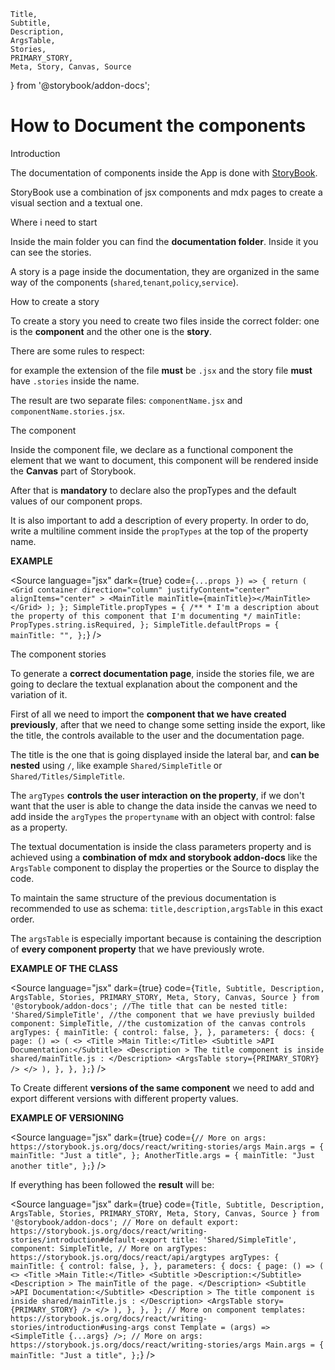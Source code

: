 

    Title,
    Subtitle,
    Description,
    ArgsTable,
    Stories,
    PRIMARY_STORY,
    Meta, Story, Canvas, Source
} from '@storybook/addon-docs';

<Meta title="How to document components" />

<style>
  {`
    .subheading {
      --mediumdark: '#999999';
      font-weight: 900;
      font-size: 13px;
      color: #999;
      letter-spacing: 6px;
      line-height: 24px;
      text-transform: uppercase;
      margin-bottom: 12px;
      margin-top: 40px;
    }

    .link-list {
      display: grid;
      grid-template-columns: 1fr;
      grid-template-rows: 1fr 1fr;
      row-gap: 10px;
    }

    @media (min-width: 620px) {
      .link-list {
        row-gap: 20px;
        column-gap: 20px;
        grid-template-columns: 1fr 1fr;
      }
    }

    @media all and (-ms-high-contrast:none) {
    .link-list {
        display: -ms-grid;
        -ms-grid-columns: 1fr 1fr;
        -ms-grid-rows: 1fr 1fr;
      }
    }

    .link-item {
      display: block;
      padding: 20px 30px 20px 15px;
      border: 1px solid #00000010;
      border-radius: 5px;
      transition: background 150ms ease-out, border 150ms ease-out, transform 150ms ease-out;
      color: #333333;
      display: flex;
      align-items: flex-start;
    }

    .link-item:hover {
      border-color: #1EA7FD50;
      transform: translate3d(0, -3px, 0);
      box-shadow: rgba(0, 0, 0, 0.08) 0 3px 10px 0;
    }

    .link-item:active {
      border-color: #1EA7FD;
      transform: translate3d(0, 0, 0);
    }

    .link-item strong {
      font-weight: 700;
      display: block;
      margin-bottom: 2px;
    }

    .link-item img {
      height: 40px;
      width: 40px;
      margin-right: 15px;
      flex: none;
    }

    .link-item span {
      font-size: 14px;
      line-height: 20px;
    }

    .tip {
      display: inline-block;
      border-radius: 1em;
      font-size: 11px;
      line-height: 12px;
      font-weight: 700;
      background: #E7FDD8;
      color: #66BF3C;
      padding: 4px 12px;
      margin-right: 10px;
      vertical-align: top;
    }

    .tip-wrapper {
      font-size: 13px;
      line-height: 20px;
      margin-top: 40px;
      margin-bottom: 40px;
    }

    .tip-wrapper code {
      font-size: 12px;
      display: inline-block;
    }
  `}
</style>

# How to Document the components

<Subtitle>Introduction</Subtitle>

The documentation of components inside the App is done with
[StoryBook](https://storybook.js.org/).

StoryBook use a combination of jsx components and mdx pages to create a visual
section and a textual one.

<Subtitle>Where i need to start</Subtitle>

Inside the main folder you can find the **documentation folder**.
Inside it you can see the stories.

A story is a page inside the documentation, they are organized in the same way
of the components (`shared`,`tenant`,`policy`,`service`).

<Subtitle>How to create a story</Subtitle>

To create a story you need to create two files inside the correct folder:
one is the **component** and the other one is the **story**.

There are some rules to respect:

for example the extension of the file **must** be `.jsx` and the story file
**must** have `.stories` inside the name.

The result are two separate files: `componentName.jsx` and
`componentName.stories.jsx`.

<Subtitle>The component</Subtitle>

Inside the component file, we declare as a functional
component the element that we want to document, this component will be
rendered inside the **Canvas** part of Storybook.

After that is **mandatory** to declare also the propTypes and the default
values of our component props.

It is also important to add a description of every property. In order to do,
write a multiline comment inside the `propTypes` at the top of the property
name.

**EXAMPLE**

  <Source
                        language="jsx"
                        dark={true}
                        code={`
  ...props }) => {
  return (
    <Grid
      container
      direction="column"
      justifyContent="center"
      alignItems="center"
    >
      <MainTitle mainTitle={mainTitle}></MainTitle>
    </Grid>
  );
};
SimpleTitle.propTypes = {
  /**
    * I'm a description about the property of this component that I'm documenting
    */
  mainTitle: PropTypes.string.isRequired,
};
SimpleTitle.defaultProps = {
  mainTitle: "",
};
                        `}
                    />

<Subtitle>The component stories</Subtitle>

To generate a **correct documentation page**, inside the stories file, we are
going to declare the textual explanation about the component and the variation 
of it.

First of all we need to import the
**component that we have created previously**, after that we need to change
some setting inside the export, like the title, the controls available
to the user and the documentation page.

The title is the one that is going displayed inside the lateral bar, and
**can be nested** using `/`, like example `Shared/SimpleTitle` or
`Shared/Titles/SimpleTitle`.

The `argTypes` **controls the user interaction on the property**,
if we don't want that the user is able to change the data inside the canvas
we need to add inside the `argTypes` the `propertyname` with an object with
control: false as a property.

The textual documentation is inside the class parameters property and is
achieved using a **combination of mdx and storybook addon-docs** like
the `ArgsTable` component to display the properties or the Source to display
the code.

To maintain the same structure of the previous documentation is recommended
to use as schema: `title,description,argsTable` in this exact order.

The `argsTable` is especially important because is containing the description
of **every component property** that we have previously wrote.

**EXAMPLE OF THE CLASS**

  <Source
                        language="jsx"
                        dark={true}
                        code={`
  Title,
  Subtitle,
  Description,
  ArgsTable,
  Stories,
  PRIMARY_STORY,
  Meta, Story, Canvas, Source
} from '@storybook/addon-docs';
  //The title that can be nested
  title: 'Shared/SimpleTitle',
  //the component that we have previusly builded
  component: SimpleTitle,
  //the customization of the canvas controls
  argTypes: {
    mainTitle: {
      control: false,
  },
  },
  parameters: {
    docs: {
      page: () => (
        <>
          <Title >Main Title:</Title>
          <Subtitle >API Documentation:</Subtitle>
          <Description >
          The title component is inside shared/mainTitle.js :
          </Description>
          <ArgsTable story={PRIMARY_STORY} />
        </>
      ),
    },
  },
};
                        `}
                    />


To Create different **versions of the same component** we need to add and export
different versions with different property values.

**EXAMPLE OF VERSIONING**

  <Source
                        language="jsx"
                        dark={true}
                        code={`
                        // More on args: https://storybook.js.org/docs/react/writing-stories/args
Main.args = {
  mainTitle: "Just a title",
};
AnotherTitle.args = {
  mainTitle: "Just another title",
};
                        `}
                    />

If everything has been followed the **result** will be:


  <Source
                        language="jsx"
                        dark={true}
                        code={`
  Title,
  Subtitle,
  Description,
  ArgsTable,
  Stories,
  PRIMARY_STORY,
  Meta, Story, Canvas, Source
} from '@storybook/addon-docs';
// More on default export: https://storybook.js.org/docs/react/writing-stories/introduction#default-export
  title: 'Shared/SimpleTitle',
  component: SimpleTitle,
  // More on argTypes: https://storybook.js.org/docs/react/api/argtypes
  argTypes: {
    mainTitle: {
            control: false,
        },
  },
  parameters: {
    docs: {
      page: () => (
        <>
          <Title >Main Title:</Title>
          <Subtitle >Description:</Subtitle>
          <Description >
           The mainTitle of the page.
          </Description>
          <Subtitle >API Documentation:</Subtitle>
          <Description >
          The title component is inside shared/mainTitle.js :
          </Description>
          <ArgsTable story={PRIMARY_STORY} />
        </>
      ),
    },
  },
};
// More on component templates: https://storybook.js.org/docs/react/writing-stories/introduction#using-args
const Template = (args) => <SimpleTitle {...args} />;
// More on args: https://storybook.js.org/docs/react/writing-stories/args
Main.args = {
  mainTitle: "Just a title",
};
                        `}
                    />

